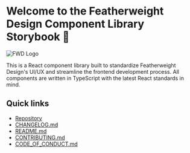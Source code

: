 
<Meta title="Docs/Intro" />

# Welcome to the Featherweight Design Component Library Storybook 🎉

<div
  style={{
    display: 'flex',
    justifyContent: 'center',
    alignItems: 'center',
    height: '30rem',
    margin: '2rem 0',
    borderTop: '1px solid black',
    borderBottom: '1px solid black',
    backgroundColor: '#E3F0F4',
  }}
>
  <img
    src="/site-icon.png"
    alt="FWD Logo"
    style={{ width: '15rem', height: '15rem' }}
  />
</div>

This is a React component library built to standardize Featherweight Design's UI/UX and streamline the frontend development process. All components are written in TypeScript with the latest React standards in mind.

## Quick links
- [Repository](https://github.com/featherweight-design/component-library)
- [CHANGELOG.md](https://github.com/featherweight-design/component-library/blob/development/CHANGELOG.md)
- [README.md](https://github.com/featherweight-design/component-library/blob/development/README.md)
- [CONTRIBUTING.md](https://github.com/featherweight-design/component-library/blob/development/CONTRIBUTING.md)
- [CODE_OF_CONDUCT.md](https://github.com/featherweight-design/component-library/blob/development/CODE_OF_CONDUCT.md)

